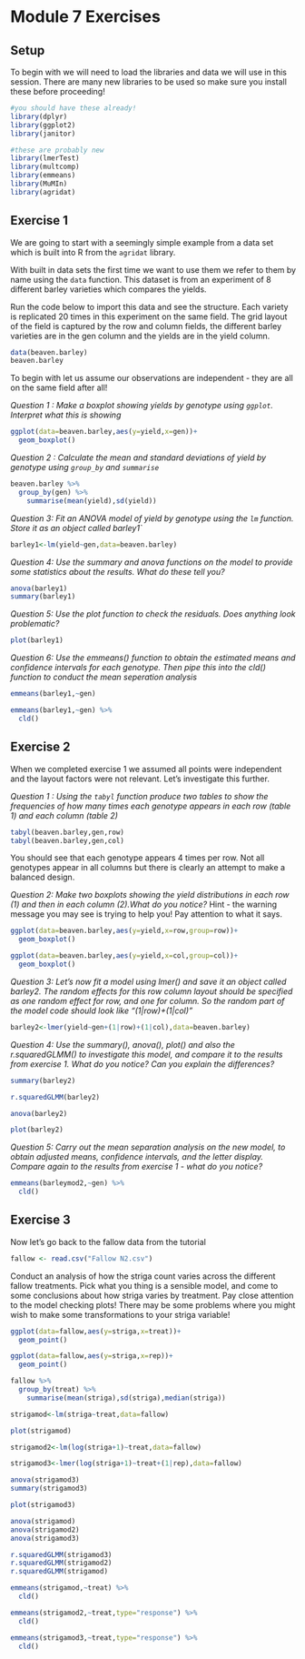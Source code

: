 # Module 7 Exercises

## Setup

To begin with we will need to load the libraries and data we will use in this session. There are many new libraries to be used so make sure you install these before proceeding!

```r
#you should have these already!
library(dplyr)
library(ggplot2)
library(janitor)

#these are probably new
library(lmerTest)
library(multcomp)
library(emmeans)
library(MuMIn)
library(agridat)


```


## Exercise 1

We are going to start with a seemingly simple example from a data set which is built into R from the `agridat` library.

With built in data sets the first time we want to use them we refer to them by name using the `data` function. This dataset is from an experiment of 8 different barley varieties which compares the yields. 

Run the code below to import this data and see the structure. Each variety is replicated 20 times in this experiment on the same field. The grid layout of the field is captured by the row and column fields, the different barley varieties are in the gen column and the yields are in the yield column.
```r
data(beaven.barley)
beaven.barley
```
To begin with let us assume our observations are independent - they are all on the same field after all!

*Question 1 : Make a boxplot showing yields by genotype using `ggplot`. Interpret what this is showing* 

```r

ggplot(data=beaven.barley,aes(y=yield,x=gen))+
  geom_boxplot()

```
*Question 2 : Calculate the mean and standard deviations of yield by genotype using `group_by` and `summarise`* 

```r
beaven.barley %>%
  group_by(gen) %>%
    summarise(mean(yield),sd(yield))
```

*Question 3: Fit an ANOVA model of yield by genotype using the `lm` function. Store it as an object called barley1`*

```r
barley1<-lm(yield~gen,data=beaven.barley)
```

*Question 4: Use the summary and anova functions on the model to provide some statistics about the results. What do these tell you?*

```r
anova(barley1)
summary(barley1)
```

*Question 5: Use the plot function to check the residuals. Does anything look problematic?*

```r
plot(barley1)
```

*Question 6: Use the emmeans() function to obtain the estimated means and confidence intervals for each genotype. Then pipe this into the cld() function to conduct the mean seperation analysis*

```r
emmeans(barley1,~gen)
```
```r
emmeans(barley1,~gen) %>%
  cld()
```

## Exercise 2

When we completed exercise 1 we assumed all points were independent and the layout factors were not relevant. Let's investigate this further.

*Question 1 : Using the `tabyl` function produce two tables to show the frequencies of how many times each genotype appears in each row (table 1) and each column (table 2)*

```r
tabyl(beaven.barley,gen,row)
tabyl(beaven.barley,gen,col)
```

You should see that each genotype appears 4 times per row. Not all genotypes appear in all columns but there is clearly an attempt to make a balanced design.

*Question 2: Make two boxplots showing the yield distributions in each row (1) and then in each column (2).What do you notice?*
Hint - the warning message you may see is trying to help you! Pay attention to what it says.
```r
ggplot(data=beaven.barley,aes(y=yield,x=row,group=row))+
  geom_boxplot()

ggplot(data=beaven.barley,aes(y=yield,x=col,group=col))+
  geom_boxplot()

```

*Question 3: Let's now fit a model using lmer() and save it an object called barley2. The random effects for this row column layout should be specified as one random effect for row, and one for column. So the random part of the model code should look like "(1|row)+(1|col)"*


```r
barley2<-lmer(yield~gen+(1|row)+(1|col),data=beaven.barley)
```

*Question 4: Use the summary(), anova(), plot() and also the r.squaredGLMM() to investigate this model, and compare it to the results from exercise 1. What do you notice? Can you explain the differences?*

```r
summary(barley2)
```

```r
r.squaredGLMM(barley2)
```

```r
anova(barley2)
```

```r
plot(barley2)
```


*Question 5: Carry out the mean separation analysis on the new model, to obtain adjusted means, confidence intervals, and the letter display. Compare again to the results from exercise 1 - what do you notice?* 
```r
emmeans(barleymod2,~gen) %>%
  cld()
```

## Exercise 3

Now let's go back to the fallow data from the tutorial

```r
fallow <- read.csv("Fallow N2.csv")
```

Conduct an analysis of how the striga count varies across the different fallow treatments. Pick what you thing is a sensible model, and come to some conclusions about how striga varies by treatment. Pay close attention to the model checking plots! There may be some problems where you might wish to make some transformations to your striga variable!



```r
ggplot(data=fallow,aes(y=striga,x=treat))+
  geom_point()

ggplot(data=fallow,aes(y=striga,x=rep))+
  geom_point()

fallow %>%
  group_by(treat) %>%
    summarise(mean(striga),sd(striga),median(striga))

```



```r
strigamod<-lm(striga~treat,data=fallow)
```

```r
plot(strigamod)
```

```r
strigamod2<-lm(log(striga+1)~treat,data=fallow)
```

```r
strigamod3<-lmer(log(striga+1)~treat+(1|rep),data=fallow)
```

```r
anova(strigamod3)
summary(strigamod3)
```


```r
plot(strigamod3)
```

```r
anova(strigamod)
anova(strigamod2)
anova(strigamod3)
```
```r
r.squaredGLMM(strigamod3)
r.squaredGLMM(strigamod2)
r.squaredGLMM(strigamod)
```


```r
emmeans(strigamod,~treat) %>%
  cld()
```


```r
emmeans(strigamod2,~treat,type="response") %>%
  cld()
```

```r
emmeans(strigamod3,~treat,type="response") %>%
  cld()
```
